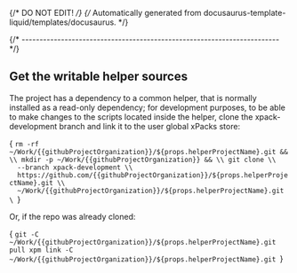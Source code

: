 {/* DO NOT EDIT! */}
{/* Automatically generated from docusaurus-template-liquid/templates/docusaurus. */}


{/* ------------------------------------------------------------------------ */}

## Get the writable helper sources

The project has a dependency to a common helper, that is normally installed
as a read-only dependency; for development purposes, to be able to make
changes to the scripts located inside the helper, clone the
xpack-development branch and link it to the user global xPacks store:

<CodeBlock language="sh"> {
`rm -rf ~/Work/{{githubProjectOrganization}}/${props.helperProjectName}.git && \\
mkdir -p ~/Work/{{githubProjectOrganization}} && \\
git clone \\
  --branch xpack-development \\
  https://github.com/{{githubProjectOrganization}}/${props.helperProjectName}.git \\
  ~/Work/{{githubProjectOrganization}}/${props.helperProjectName}.git \
`} </CodeBlock>

Or, if the repo was already cloned:

<CodeBlock language="sh"> {
`git -C ~/Work/{{githubProjectOrganization}}/${props.helperProjectName}.git pull
xpm link -C ~/Work/{{githubProjectOrganization}}/${props.helperProjectName}.git
`} </CodeBlock>

